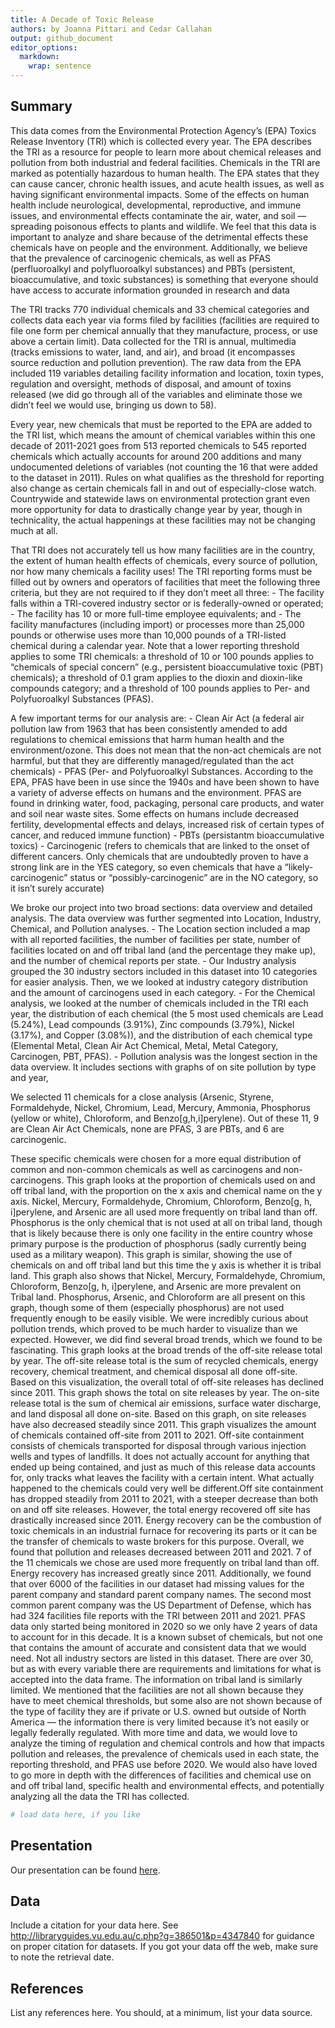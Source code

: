 ```yaml
---
title: A Decade of Toxic Release
authors: by Joanna Pittari and Cedar Callahan
output: github_document
editor_options: 
  markdown: 
    wrap: sentence
---
```


## Summary

This data comes from the Environmental Protection Agency's (EPA) Toxics Release Inventory (TRI) which is collected every year.
The EPA describes the TRI as a resource for people to learn more about chemical releases and pollution from both industrial and federal facilities. Chemicals in the TRI are marked as potentially hazardous to human health. The EPA states that they can cause cancer, chronic health issues, and acute health issues, as well as having significant environmental impacts. Some of the effects on human health include neurological, developmental, reproductive, and immune issues, and environmental effects contaminate the air, water, and soil --- spreading poisonous effects to plants and wildlife. We feel that this data is important to analyze and share because of the detrimental effects these chemicals have on people and the environment. Additionally, we believe that the prevalence of carcinogenic chemicals, as well as PFAS (perfluoroalkyl and polyfluoroalkyl substances) and PBTs (persistent, bioaccumulative, and toxic substances) is something that everyone should have access to accurate information grounded in research and data

The TRI tracks 770 individual chemicals and 33 chemical categories and collects data each year via forms filed by facilities (facilities are required to file one form per chemical annually that they manufacture, process, or use above a certain limit). Data collected for the TRI is annual, multimedia (tracks emissions to water, land, and air), and broad (it encompasses source reduction and pollution prevention). The raw data from the EPA included 119 variables detailing facility information and location, toxin types, regulation and oversight, methods of disposal, and amount of toxins released (we did go through all of the variables and eliminate those we didn't feel we would use, bringing us down to 58).

Every year, new chemicals that must be reported to the EPA are added to the TRI list, which means the amount of chemical variables within this one decade of 2011-2021 goes from 513 reported chemicals to 545 reported chemicals which actually accounts for around 200 additions and many undocumented deletions of variables (not counting the 16 that were added to the dataset in 2011). Rules on what qualifies as the threshold for reporting also change as certain chemicals fall in and out of especially-close watch. Countrywide and statewide laws on environmental protection grant even more opportunity for data to drastically change year by year, though in technicality, the actual happenings at these facilities may not be changing much at all.

That TRI does not accurately tell us how many facilities are in the country, the extent of human health effects of chemicals, every source of pollution, nor how many chemicals a facility uses! The TRI reporting forms must be filled out by owners and operators of facilities that meet the following three criteria, but they are not required to if they don't meet all three:
- The facility falls within a TRI-covered industry sector or is federally-owned or operated; 
- The facility has 10 or more full-time employee equivalents; and 
- The facility manufactures (including import) or processes more than 25,000 pounds or otherwise uses more than 10,000 pounds of a TRI-listed chemical during a calendar year.
Note that a lower reporting threshold applies to some TRI chemicals: a threshold of 10 or 100 pounds applies to "chemicals of special concern" (e.g., persistent bioaccumulative toxic (PBT) chemicals); a threshold of 0.1 gram applies to the dioxin and dioxin-like compounds category; and a threshold of 100 pounds applies to Per- and Polyfuoroalkyl Substances (PFAS).

A few important terms for our analysis are: 
 - Clean Air Act (a federal air pollution law from 1963 that has been consistently amended to add regulations to chemical emissions that harm human health and the environment/ozone.
This does not mean that the non-act chemicals are not harmful, but that they are differently managed/regulated than the act chemicals)
 - PFAS (Per- and Polyfuoroalkyl Substances.
According to the EPA, PFAS have been in use since the 1940s and have been shown to have a variety of adverse effects on humans and the environment.
PFAS are found in drinking water, food, packaging, personal care products, and water and soil near waste sites.
Some effects on humans include decreased fertility, developmental effects and delays, increased risk of certain types of cancer, and reduced immune function)
 - PBTs (persistantm bioaccumulative toxics)
 - Carcinogenic (refers to chemicals that are linked to the onset of different cancers.
Only chemicals that are undoubtedly proven to have a strong link are in the YES category, so even chemicals that have a "likely-carcinogenic" status or "possibly-carcinogenic" are in the NO category, so it isn't surely accurate)

We broke our project into two broad sections: data overview and detailed analysis. The data overview was further segmented into Location, Industry, Chemical, and Pollution analyses. 
 - The Location section included a map with all reported facilities, the number of facilities per state, number of facilities located on and off tribal land (and the percentage they make up), and the number of chemical reports per state. 
 - Our Industry analysis grouped the 30 industry sectors included in this dataset into 10 categories for easier analysis. Then, we we looked at industry category distribution and the amount of carcinogens used in each category. 
 - For the Chemical analysis, we looked at the number of chemicals included in the TRI each year, the distribution of each chemical (the 5 most used chemicals are Lead (5.24%), Lead compounds (3.91%), Zinc compounds (3.79%), Nickel (3.17%), and Copper (3.08%)), and the distribution of each chemical type (Elemental Metal, Clean Air Act Chemical, Metal, Metal Category, Carcinogen, PBT, PFAS).
 - Pollution analysis was the longest section in the data overview. It includes sections with graphs of on site pollution by type and year, 

We selected 11 chemicals for a close analysis (Arsenic, Styrene, Formaldehyde, Nickel, Chromium, Lead, Mercury, Ammonia, Phosphorus (yellow or white), Chloroform, and Benzo[g,h,i]perylene). Out of these 11, 9 are Clean Air Act Chemicals, none are PFAS, 3 are PBTs, and 6 are carcinogenic. 



These specific chemicals were chosen for a more equal distribution of common and non-common chemicals as well as carcinogens and non-carcinogens.
This graph looks at the proportion of chemicals used on and off tribal land, with the proportion on the x axis and chemical name on the y axis.
Nickel, Mercury, Formaldehyde, Chromium, Chloroform, Benzo[g, h, i]perylene, and Arsenic are all used more frequently on tribal land than off.
Phosphorus is the only chemical that is not used at all on tribal land, though that is likely because there is only one facility in the entire country whose primary purpose is the production of phosphorus (sadly currently being used as a military weapon).
This graph is similar, showing the use of chemicals on and off tribal land but this time the y axis is whether it is tribal land.
This graph also shows that Nickel, Mercury, Formaldehyde, Chromium, Chloroform, Benzo[g, h, i]perylene, and Arsenic are more prevalent on Tribal land.
Phosphorus, Arsenic, and Chloroform are all present on this graph, though some of them (especially phosphorus) are not used frequently enough to be easily visible.
We were incredibly curious about pollution trends, which proved to be much harder to visualize than we expected.
However, we did find several broad trends, which we found to be fascinating.
This graph looks at the broad trends of the off-site release total by year.
The off-site release total is the sum of recycled chemicals, energy recovery, chemical treatment, and chemical disposal all done off-site.
Based on this visualization, the overall total of off-site releases has declined since 2011.
This graph shows the total on site releases by year.
The on-site release total is the sum of chemical air emissions, surface water discharge, and land disposal all done on-site.
Based on this graph, on site releases have also decreased steadily since 2011.
This graph visualizes the amount of chemicals contained off-site from 2011 to 2021.
Off-site containment consists of chemicals transported for disposal through various injection wells and types of landfills.
It does not actually account for anything that ended up being contained, and just as much of this release data accounts for, only tracks what leaves the facility with a certain intent.
What actually happened to the chemicals could very well be different.Off site containment has dropped steadily from 2011 to 2021, with a steeper decrease than both on and off site releases.
However, the total energy recovered off site has drastically increased since 2011.
Energy recovery can be the combustion of toxic chemicals in an industrial furnace for recovering its parts or it can be the transfer of chemicals to waste brokers for this purpose.
Overall, we found that pollution and releases decreased between 2011 and 2021.
7 of the 11 chemicals we chose are used more frequently on tribal land than off.
Energy recovery has increased greatly since 2011.
Additionally, we found that over 6000 of the facilities in our dataset had missing values for the parent company and standard parent company names.
The second most common parent company was the US Department of Defense, which has had 324 facilities file reports with the TRI between 2011 and 2021.
PFAS data only started being monitored in 2020 so we only have 2 years of data to account for in this decade.
It is a known subset of chemicals, but not one that contains the amount of accurate and consistent data that we would need.
Not all industry sectors are listed in this dataset.
There are over 30, but as with every variable there are requirements and limitations for what is accepted into the data frame.
The information on tribal land is similarly limited.
We mentioned that the facilities are not all shown because they have to meet chemical thresholds, but some also are not shown because of the type of facility they are if private or U.S. owned but outside of North America --- the information there is very limited because it's not easily or legally federally regulated.
With more time and data, we would love to analyze the timing of regulation and chemical controls and how that impacts pollution and releases, the prevalence of chemicals used in each state, the reporting threshold, and PFAS use before 2020.
We would also have loved to go more in depth with the differences of facilities and chemical use on and off tribal land, specific health and environmental effects, and potentially analyzing all the data the TRI has collected.

```r
# load data here, if you like
```

## Presentation

Our presentation can be found [here](presentation/toxic_release_data_slides.pdf).

## Data

Include a citation for your data here.
See <http://libraryguides.vu.edu.au/c.php?g=386501&p=4347840> for guidance on proper citation for datasets.
If you got your data off the web, make sure to note the retrieval date.

## References

List any references here.
You should, at a minimum, list your data source.
